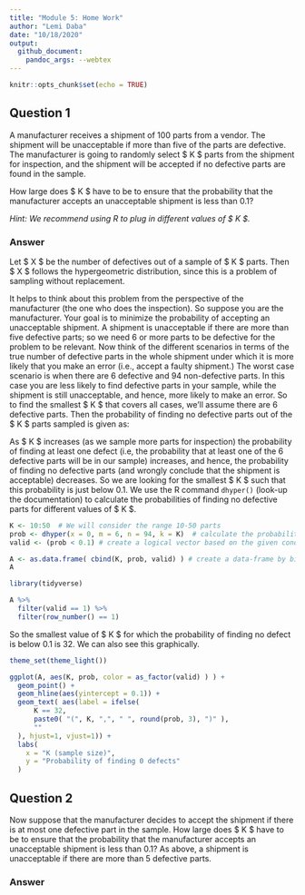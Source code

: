 ```yaml
---
title: "Module 5: Home Work"
author: "Lemi Daba"
date: "10/18/2020"
output: 
  github_document:    
    pandoc_args: --webtex
---
```


```r
knitr::opts_chunk$set(echo = TRUE)
```

## Question 1

A manufacturer receives a shipment of 100 parts from a vendor. The shipment will be unacceptable if more than five of the parts are defective. The manufacturer is going to randomly select $ K $ parts from the shipment for inspection, and the shipment will be accepted if no defective parts are found in the sample.

How large does $ K $ have to be to ensure that the probability that the manufacturer accepts an unacceptable shipment is less than 0.1?

*Hint: We recommend using R to plug in different values of  $ K $.*

### Answer

Let $ X $ be the number of defectives out of a sample of $ K $ parts. Then $ X $ follows the hypergeometric distribution, since this is a problem of sampling without replacement. 

It helps to think about this problem from the perspective of the manufacturer (the one who does the inspection). So suppose you are the manufacturer. Your goal is to minimize the probability of accepting an unacceptable shipment. A shipment is unacceptable if there are more than five defective parts; so we need 6 or more parts to be defective for the problem to be relevant. Now think of the different scenarios in terms of the true number of defective parts in the whole shipment under which it is more likely that you make an error (i.e., accept a faulty shipment.) The worst case scenario is when there are 6 defective and 94 non-defective parts. In this case you are less likely to find defective parts in your sample, while the shipment is still unacceptable, and hence, more likely to make an error. So to find the smallest $ K $ that covers all cases, we'll assume there are 6 defective parts. Then the probability of finding no defective parts out of the $ K $ parts sampled is given as:

<!-- $$P(X = 0) = \frac{ \binom{6}{0} \binom{94}{K} }{ \binom{100}{K} }$$ -->

As $ K $ increases (as we sample more parts for inspection) the probability of finding at least one defect (i.e, the probability that at least one of the 6 defective parts will be in our sample) increases, and hence, the probability of finding no defective parts (and wrongly conclude that the shipment is acceptable) decreases. So we are looking for the smallest $ K $ such that this probability is just below 0.1. We use the R command `dhyper()` (look-up the documentation) to calculate the probabilities of finding no defective parts for different values of $ K $.  

```r
K <- 10:50  # We will consider the range 10-50 parts
prob <- dhyper(x = 0, m = 6, n = 94, k = K)  # calculate the probability of zero defects for each number in K
valid <- (prob < 0.1) # create a logical vector based on the given condition

A <- as.data.frame( cbind(K, prob, valid) ) # create a data-frame by binding the vectors K, prob, and valid
A
``` 

```r
library(tidyverse)

A %>%
  filter(valid == 1) %>%
  filter(row_number() == 1)
```


So the smallest value of $ K $ for which the probability of finding no defect is below 0.1 is 32. We can also see this graphically.

```r
theme_set(theme_light())

ggplot(A, aes(K, prob, color = as_factor(valid) ) ) +
  geom_point() +
  geom_hline(aes(yintercept = 0.1)) +
  geom_text( aes(label = ifelse(
      K == 32,
      paste0( "(", K, ",", " ", round(prob, 3), ")" ),
      ""
  ), hjust=1, vjust=1)) +    
  labs(
    x = "K (sample size)",
    y = "Probability of finding 0 defects"
  )
```

## Question 2

Now suppose that the manufacturer decides to accept the shipment if there is at most one defective part in the sample. How large does $ K $ have to be to ensure that the probability that the manufacturer accepts an unacceptable shipment is less than 0.1? As above, a shipment is unacceptable if there are more than 5 defective parts.

### Answer






























